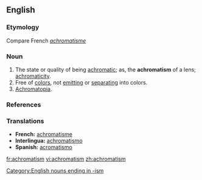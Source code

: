 ==English==

===Etymology===
Compare French ''[[achromatisme]]''

===Noun===
{{en-noun|-}}

# The state or quality of being [[achromatic]]; as, the '''achromatism''' of a lens; [[achromaticity]].
# Free of [[color]]s, not [[emit]]ting or [[separate|separating]] into colors.
# [[achromatopia|Achromatopia]].

===References===
{{R:Webster 1913}}
{{R:Dorland 1977}}

===Translations===
{{rfc-level|Translations at L3+}}
* '''French: ''' [[achromatisme]]
* '''Interlingua: ''' [[achromatismo]]
* '''Spanish: ''' [[acromatismo]]

[[Category:English nouns ending in -ism]]

[[fr:achromatism]]
[[vi:achromatism]]
[[zh:achromatism]]